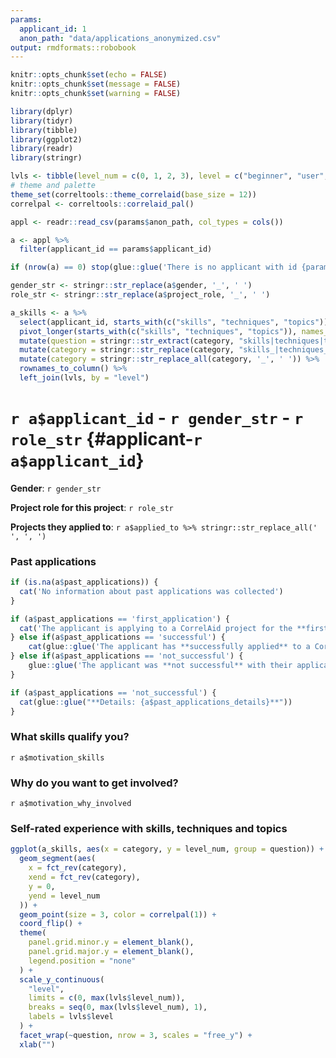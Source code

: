```yaml
---
params:
  applicant_id: 1
  anon_path: "data/applications_anonymized.csv"
output: rmdformats::robobook
---
```

<!-- THIS FILE IS NOT SUPPOSED TO BE KNITTED BY HAND
    INSTEAD IT IS KNIT AUTOMATICALLY 
    BY THE APPLICATIONS_REPORT.RMD FILE FOR EACH APPLICANT.
    YOU CAN EDIT THIS FILE IF YOU WANT TO CHANGE THE INFORMATION DISPLAYED FOR EACH APPLICANT
-->
```r
knitr::opts_chunk$set(echo = FALSE)
knitr::opts_chunk$set(message = FALSE)
knitr::opts_chunk$set(warning = FALSE)

library(dplyr)
library(tidyr)
library(tibble)
library(ggplot2)
library(readr)
library(stringr)

lvls <- tibble(level_num = c(0, 1, 2, 3), level = c("beginner", "user", "advanced", "expert"))
# theme and palette
theme_set(correltools::theme_correlaid(base_size = 12))
correlpal <- correltools::correlaid_pal()
```

```r
appl <- readr::read_csv(params$anon_path, col_types = cols())

a <- appl %>% 
  filter(applicant_id == params$applicant_id) 

if (nrow(a) == 0) stop(glue::glue('There is no applicant with id {params$applicant_id}. Available ids: {paste(appl$applicant_id, collapse = ", ")}'))

gender_str <- stringr::str_replace(a$gender, '_', ' ')
role_str <- stringr::str_replace(a$project_role, '_', ' ')

a_skills <- a %>% 
  select(applicant_id, starts_with(c("skills", "techniques", "topics"))) %>% 
  pivot_longer(starts_with(c("skills", "techniques", "topics")), names_to = "category", values_to = "level") %>% 
  mutate(question = stringr::str_extract(category, "skills|techniques|topics")) %>% 
  mutate(category = stringr::str_replace(category, "skills_|techniques_|topics_", "")) %>% 
  mutate(category = stringr::str_replace_all(category, '_', ' ')) %>% 
  rownames_to_column() %>% 
  left_join(lvls, by = "level")
```

# `r a$applicant_id` - `r gender_str` - `r role_str` {#applicant-`r a$applicant_id`}
**Gender**: `r gender_str`

**Project role for this project**: `r role_str`
 
**Projects they applied to**: `r a$applied_to %>% stringr::str_replace_all(' ', ', ')`

### Past applications
```r
if (is.na(a$past_applications)) {
  cat('No information about past applications was collected')
}

if (a$past_applications == 'first_application') {
  cat('The applicant is applying to a CorrelAid project for the **first time**.')
} else if(a$past_applications == 'successful') {
    cat(glue::glue('The applicant has **successfully applied** to a CorrelAid project before.'))
} else if(a$past_applications == 'not_successful') {
    glue::glue('The applicant was **not successful** with their application(s) so far. They specified the following when asked about when/where they have applied in the past:<br><br> > foo')
}
```

```r
if (a$past_applications == 'not_successful') {
  cat(glue::glue("**Details: {a$past_applications_details}**"))
}
```


### What skills qualify you?

`r a$motivation_skills`

### Why do you want to get involved?

`r a$motivation_why_involved`

### Self-rated experience with skills, techniques and topics 


```r
ggplot(a_skills, aes(x = category, y = level_num, group = question)) +
  geom_segment(aes(
    x = fct_rev(category),
    xend = fct_rev(category),
    y = 0,
    yend = level_num
  )) +
  geom_point(size = 3, color = correlpal(1)) +
  coord_flip() +
  theme(
    panel.grid.minor.y = element_blank(),
    panel.grid.major.y = element_blank(),
    legend.position = "none"
  ) +
  scale_y_continuous(
    "level",
    limits = c(0, max(lvls$level_num)),
    breaks = seq(0, max(lvls$level_num), 1),
    labels = lvls$level
  ) +
  facet_wrap(~question, nrow = 3, scales = "free_y") +
  xlab("")
```

